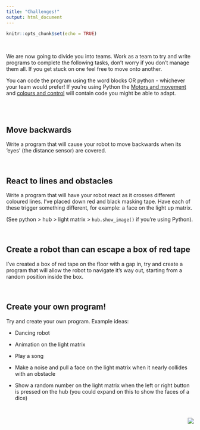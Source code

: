 ```yaml
---
title: "Challenges!"
output: html_document
---
```


```r
knitr::opts_chunk$set(echo = TRUE)
```

<br>

We are now going to divide you into teams. Work as a team to try and write programs to complete the following tasks, don't worry if you don't manage them all. If you get stuck on one feel free to move onto another.

You can code the program using the word blocks OR python - whichever your team would prefer!
If you're using Python the [Motors and movement](mindstorm4.html) and [colours and control](mindstorm5.html) will contain code you might be able to adapt. 


<br><br>

## Move backwards

Write a program that will cause your robot to move backwards when its 'eyes' (the distance sensor) are covered. 

<br>

## React to lines and obstacles 

Write a program that will have your robot react as it crosses different coloured lines. I've placed down red and black masking tape. Have each of these trigger something different, for example: a face on the light up matrix. 

(See python \> hub \> light matrix \> `hub.show_image()` if you're using Python). 

<br>

## Create a robot than can escape a box of red tape

I've created a box of red tape on the floor with a gap in, try and create a program that will allow the robot to navigate it's way out, starting from a random position inside the box. 

<br>

## Create your own program!

Try and create your own program. Example ideas:

-   Dancing robot

-   Animation on the light matrix

-   Play a song

-   Make a noise and pull a face on the light matrix when it nearly collides with an obstacle

-   Show a random number on the light matrix when the left or right button is pressed on the hub (you could expand on this to show the faces of a dice)

<br>

<img src="./images/logo.png" style="float: right;"/>
